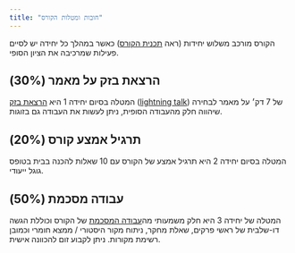 ```yaml
---
title: "חובות ומטלות הקורס"
---
```


הקורס מורכב משלוש יחידות (ראה [תכנית הקורס](about.qmd){target="_blank"}) כאשר במהלך כל יחידה יש לסיים פעילות שמרכיבה את הציון הסופי.

## הרצאת בזק על מאמר (30%)

המטלה בסיום יחידה 1 היא [הרצאת בזק](lightning-talk.qmd) ([lightning talk](https://en.wikipedia.org/wiki/Lightning_talk){target="_blank"}) של 7 דק׳ על מאמר לבחירה שיהווה חלק מהעבודה הסופית, ניתן לעשות את העבודה גם בזוגות.

## תרגיל אמצע קורס (20%)

המטלה בסיום יחידה 2 היא תרגיל אמצע של הקורס עם 10 שאלות להכנה בבית בטופס גוגל ייעודי.

## עבודה מסכמת (50%)

המטלה של יחידה 3 היא חלק משמעותי מה[עבודה המסכמת](term-paper.qmd){target="_blank"} של הקורס וכוללת הגשה דו-שלבית של ראשי פרקים, שאלת מחקר, ניתוח מקור היסטורי / ממצא חומרי וכמובן רשימת מקורות. ניתן לקבוע זום להכוונה אישית.
